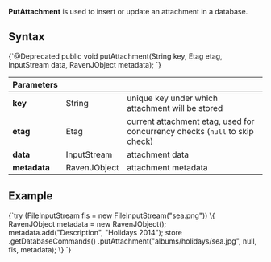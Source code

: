 
**PutAttachment** is used to insert or update an attachment in a database.

## Syntax

<TabItem value="put_1" label="put_1">
<CodeBlock language="java">
{`@Deprecated
public void putAttachment(String key, Etag etag, InputStream data, RavenJObject metadata);
`}
</CodeBlock>
</TabItem>

| Parameters | | |
| ------------- | ------------- | ----- |
| **key** | String | unique key under which attachment will be stored |
| **etag** | Etag | current attachment etag, used for concurrency checks (`null` to skip check)  |
| **data** | InputStream | attachment data |
| **metadata** | RavenJObject | attachment metadata |

## Example

<TabItem value="put_2" label="put_2">
<CodeBlock language="java">
{`try (FileInputStream fis = new FileInputStream("sea.png")) \{
  RavenJObject metadata = new RavenJObject();
  metadata.add("Description", "Holidays 2014");
  store
  .getDatabaseCommands()
  .putAttachment("albums/holidays/sea.jpg", null, fis, metadata);
\}
`}
</CodeBlock>
</TabItem>


